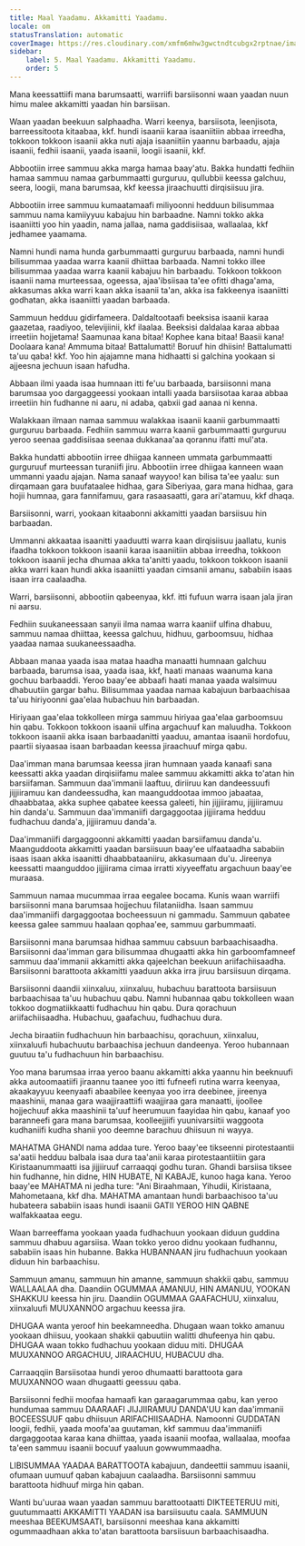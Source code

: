 ```yaml
---
title: Maal Yaadamu. Akkamitti Yaadamu.
locale: om
statusTranslation: automatic
coverImage: https://res.cloudinary.com/xmfm6mhw3gwctndtcubgx2rptnae/image/upload/v1740337243/small_cover_educacion_fundamental_a051170f1c.webp
sidebar:
    label: 5. Maal Yaadamu. Akkamitti Yaadamu.
    order: 5
---
```

Mana keessattiifi mana barumsaatti, warriifi barsiisonni waan yaadan nuun himu malee akkamitti yaadan hin barsiisan.

Waan yaadan beekuun salphaadha. Warri keenya, barsiisota, leenjisota, barreessitoota kitaabaa, kkf. hundi isaanii karaa isaaniitiin abbaa irreedha, tokkoon tokkoon isaanii akka nuti ajaja isaaniitiin yaannu barbaadu, ajaja isaanii, fedhii isaanii, yaada isaanii, loogii isaanii, kkf.

Abbootiin irree sammuu akka marga hamaa baay'atu. Bakka hundatti fedhiin hamaa sammuu namaa garbummaatti gurguruu, qullubbii keessa galchuu, seera, loogii, mana barumsaa, kkf keessa jiraachuutti dirqisiisuu jira.

Abbootiin irree sammuu kumaatamaafi miliyoonni hedduun bilisummaa sammuu nama kamiiyyuu kabajuu hin barbaadne. Namni tokko akka isaaniitti yoo hin yaadin, nama jallaa, nama gaddisiisaa, wallaalaa, kkf jedhamee yaamama.

Namni hundi nama hunda garbummaatti gurguruu barbaada, namni hundi bilisummaa yaadaa warra kaanii dhiittaa barbaada. Namni tokko illee bilisummaa yaadaa warra kaanii kabajuu hin barbaadu. Tokkoon tokkoon isaanii nama murteessaa, ogeessa, ajaa'ibsiisaa ta'ee ofitti dhaga'ama, akkasumas akka warri kaan akka isaanii ta'an, akka isa fakkeenya isaaniitti godhatan, akka isaaniitti yaadan barbaada.

Sammuun hedduu gidirfameera. Daldaltootaafi beeksisa isaanii karaa gaazetaa, raadiyoo, televijiinii, kkf ilaalaa. Beeksisi daldalaa karaa abbaa irreetiin hojjetama! Saamunaa kana bitaa! Kophee kana bitaa! Baasii kana! Doolaara kana! Ammuma bitaa! Battalumatti! Boruuf hin dhiisin! Battalumatti ta'uu qaba! kkf. Yoo hin ajajamne mana hidhaatti si galchina yookaan si ajjeesna jechuun isaan hafudha.

Abbaan ilmi yaada isaa humnaan itti fe'uu barbaada, barsiisonni mana barumsaa yoo dargaggeessi yookaan intalli yaada barsiisotaa karaa abbaa irreetiin hin fudhanne ni aaru, ni adaba, qabxii gad aanaa ni kenna.

Walakkaan ilmaan namaa sammuu walakkaa isaanii kaanii garbummaatti gurguruu barbaada. Fedhiin sammuu warra kaanii garbummaatti gurguruu yeroo seenaa gaddisiisaa seenaa dukkanaa'aa qorannu ifatti mul'ata.

Bakka hundatti abbootiin irree dhiigaa kanneen ummata garbummaatti gurguruuf murteessan turaniifi jiru. Abbootiin irree dhiigaa kanneen waan ummanni yaadu ajajan. Nama sanaaf wayyoo! kan bilisa ta'ee yaalu: sun dirqamaan gara buufataalee hidhaa, gara Siberiyaa, gara mana hidhaa, gara hojii humnaa, gara fannifamuu, gara rasaasaatti, gara ari'atamuu, kkf dhaqa.

Barsiisonni, warri, yookaan kitaabonni akkamitti yaadan barsiisuu hin barbaadan.

Ummanni akkaataa isaanitti yaaduutti warra kaan dirqisiisuu jaallatu, kunis ifaadha tokkoon tokkoon isaanii karaa isaaniitiin abbaa irreedha, tokkoon tokkoon isaanii jecha dhumaa akka ta'anitti yaadu, tokkoon tokkoon isaanii akka warri kaan hundi akka isaaniitti yaadan cimsanii amanu, sababiin isaas isaan irra caalaadha.

Warri, barsiisonni, abbootiin qabeenyaa, kkf. itti fufuun warra isaan jala jiran ni aarsu.

Fedhiin suukaneessaan sanyii ilma namaa warra kaaniif ulfina dhabuu, sammuu namaa dhiittaa, keessa galchuu, hidhuu, garboomsuu, hidhaa yaadaa namaa suukaneessaadha.

Abbaan manaa yaada isaa mataa haadha manaatti humnaan galchuu barbaada, barumsa isaa, yaada isaa, kkf, haati manaas waanuma kana gochuu barbaaddi. Yeroo baay'ee abbaafi haati manaa yaada walsimuu dhabuutiin gargar bahu. Bilisummaa yaadaa namaa kabajuun barbaachisaa ta'uu hiriyoonni gaa'elaa hubachuu hin barbaadan.

Hiriyaan gaa'elaa tokkolleen mirga sammuu hiriyaa gaa'elaa garboomsuu hin qabu. Tokkoon tokkoon isaanii ulfina argachuuf kan maluudha. Tokkoon tokkoon isaanii akka isaan barbaadanitti yaaduu, amantaa isaanii hordofuu, paartii siyaasaa isaan barbaadan keessa jiraachuuf mirga qabu.

Daa'imman mana barumsaa keessa jiran humnaan yaada kanaafi sana keessatti akka yaadan dirqisiifamu malee sammuu akkamitti akka to'atan hin barsiifaman. Sammuun daa'immanii laaftuu, diriiruu kan dandeessuufi jijjiiramuu kan dandeessudha, kan maanguddootaa immoo jabaataa, dhaabbataa, akka suphee qabatee keessa galeeti, hin jijjiiramu, jijjiiramuu hin danda'u. Sammuun daa'immaniifi dargaggootaa jijjiirama hedduu fudhachuu danda'a, jijjiiramuu danda'a.

Daa'immaniifi dargaggoonni akkamitti yaadan barsiifamuu danda'u. Maanguddoota akkamitti yaadan barsiisuun baay'ee ulfaataadha sababiin isaas isaan akka isaanitti dhaabbataaniiru, akkasumaan du'u. Jireenya keessatti maanguddoo jijjiirama cimaa irratti xiyyeeffatu argachuun baay'ee muraasa.

Sammuun namaa mucummaa irraa eegalee bocama. Kunis waan warriifi barsiisonni mana barumsaa hojjechuu filataniidha. Isaan sammuu daa'immaniifi dargaggootaa bocheessuun ni gammadu. Sammuun qabatee keessa galee sammuu haalaan qophaa'ee, sammuu garbummaati.

Barsiisonni mana barumsaa hidhaa sammuu cabsuun barbaachisaadha. Barsiisonni daa'imman gara bilisummaa dhugaatti akka hin garboomfamneef sammuu daa'immanii akkamitti akka qajeelchan beekuun ariifachiisaadha. Barsiisonni barattoota akkamitti yaaduun akka irra jiruu barsiisuun dirqama.

Barsiisonni daandii xiinxaluu, xiinxaluu, hubachuu barattoota barsiisuun barbaachisaa ta'uu hubachuu qabu. Namni hubannaa qabu tokkolleen waan tokkoo dogmatiikkaatti fudhachuu hin qabu. Dura qorachuun ariifachiisaadha. Hubachuu, gaafachuu, fudhachuu dura.

Jecha biraatiin fudhachuun hin barbaachisu, qorachuun, xiinxaluu, xiinxaluufi hubachuutu barbaachisa jechuun dandeenya. Yeroo hubannaan guutuu ta'u fudhachuun hin barbaachisu.

Yoo mana barumsaa irraa yeroo baanu akkamitti akka yaannu hin beeknuufi akka autoomaatiifi jiraannu taanee yoo itti fufneefi rutina warra keenyaa, akaakayyuu keenyaafi abaabilee keenyaa yoo irra deebinee, jireenya maashinii, manaa gara waajjiraattiifi waajjiraa gara manaatti, ijoollee hojjechuuf akka maashinii ta'uuf heerumuun faayidaa hin qabu, kanaaf yoo baranneefi gara mana barumsaa, koolleejjiifi yuunivarsiitii waggoota kudhaniifi kudha shanii yoo deemne barachuu dhiisuun ni wayya.

MAHATMA GHANDI nama addaa ture. Yeroo baay'ee tikseenni pirotestaantii sa'aatii hedduu balbala isaa dura taa'anii karaa pirotestaantiitiin gara Kiristaanummaatti isa jijjiiruuf carraaqqi godhu turan. Ghandi barsiisa tiksee hin fudhanne, hin didne, HIN HUBATE, NI KABAJE, kunoo haga kana. Yeroo baay'ee MAHATMA ni jedha ture: "Ani Biraahmaan, Yihudii, Kiristaana, Mahometaana, kkf dha. MAHATMA amantaan hundi barbaachisoo ta'uu hubateera sababiin isaas hundi isaanii GATII YEROO HIN QABNE walfakkaataa eegu.

Waan barreeffama yookaan yaada fudhachuun yookaan diduun guddina sammuu dhabuu agarsiisa. Waan tokko yeroo didnu yookaan fudhannu, sababiin isaas hin hubanne. Bakka HUBANNAAN jiru fudhachuun yookaan diduun hin barbaachisu.

Sammuun amanu, sammuun hin amanne, sammuun shakkii qabu, sammuu WALLAALAA dha. Daandiin OGUMMAA AMANUU, HIN AMANUU, YOOKAN SHAKKUU keessa hin jiru. Daandiin OGUMMAA GAAFACHUU, xiinxaluu, xiinxaluufi MUUXANNOO argachuu keessa jira.

DHUGAA wanta yeroof hin beekamneedha. Dhugaan waan tokko amanuu yookaan dhiisuu, yookaan shakkii qabuutiin walitti dhufeenya hin qabu. DHUGAA waan tokko fudhachuu yookaan diduu miti. DHUGAA MUUXANNOO ARGACHUU, JIRAACHUU, HUBACUU dha.

Carraaqqiin Barsiisotaa hundi yeroo dhumaatti barattoota gara MUUXANNOO waan dhugaatti geessuu qaba.

Barsiisonni fedhii moofaa hamaafi kan garaagarummaa qabu, kan yeroo hundumaa sammuu DAARAAFI JIJJIIRAMUU DANDA'UU kan daa'immanii BOCEESSUUF qabu dhiisuun ARIFACHIISAADHA. Namoonni GUDDATAN loogii, fedhii, yaada moofa'aa guutaman, kkf sammuu daa'immaniifi dargaggootaa karaa kana dhiittaa, yaada isaanii moofaa, wallaalaa, moofaa ta'een sammuu isaanii bocuuf yaaluun gowwummaadha.

LIBISUMMAA YAADAA BARATTOOTA kabajuun, dandeettii sammuu isaanii, ofumaan uumuuf qaban kabajuun caalaadha. Barsiisonni sammuu barattoota hidhuuf mirga hin qaban.

Wanti bu'uuraa waan yaadan sammuu barattootaatti DIKTEETERUU miti, guutummaatti AKKAMITTI YAADAN isa barsiisuutu caala. SAMMUUN meeshaa BEEKUMSAATI, barsiisonni meeshaa kana akkamitti ogummaadhaan akka to'atan barattoota barsiisuun barbaachisaadha.

